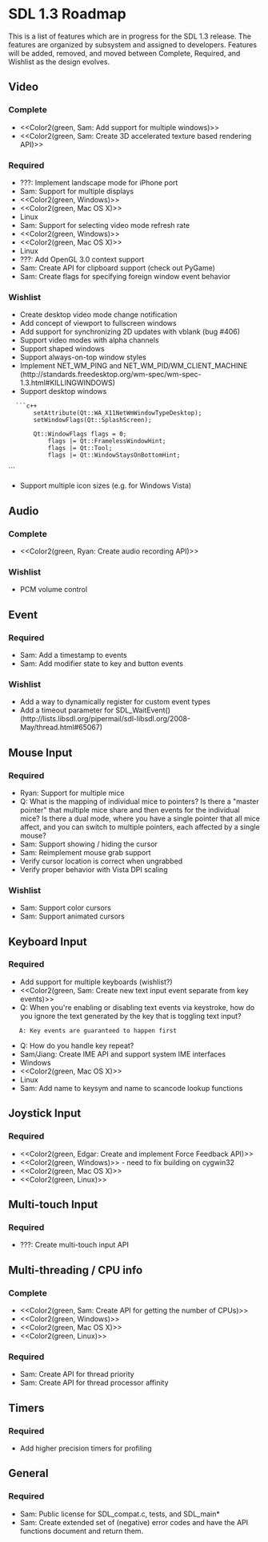 = SDL 1.3 Roadmap =

This is a list of features which are in progress for the SDL 1.3 release.  The features are organized by subsystem and assigned to developers.  Features will be added, removed, and moved between Complete, Required, and Wishlist as the design evolves.


== Video ==

=== Complete ===
* <<Color2(green, Sam: Add support for multiple windows)>>
* <<Color2(green, Sam: Create 3D accelerated texture based rendering API)>>

=== Required ===
* ???: Implement landscape mode for iPhone port
* Sam: Support for multiple displays
* <<Color2(green, Windows)>>
* <<Color2(green, Mac OS X)>>
* Linux
* Sam: Support for selecting video mode refresh rate
* <<Color2(green, Windows)>>
* <<Color2(green, Mac OS X)>>
* Linux
* ???: Add OpenGL 3.0 context support
* Sam: Create API for clipboard support (check out PyGame)
* Sam: Create flags for specifying foreign window event behavior

=== Wishlist ===
* Create desktop video mode change notification
* Add concept of viewport to fullscreen windows
* Add support for synchronizing 2D updates with vblank (bug #406)
* Support video modes with alpha channels
* Support shaped windows
* Support always-on-top window styles
* Implement NET_WM_PING and NET_WM_PID/WM_CLIENT_MACHINE (http://standards.freedesktop.org/wm-spec/wm-spec-1.3.html#KILLINGWINDOWS)
* Support desktop windows
   ```c++
        setAttribute(Qt::WA_X11NetWmWindowTypeDesktop);
        setWindowFlags(Qt::SplashScreen);

        Qt::WindowFlags flags = 0;
            flags |= Qt::FramelessWindowHint;
            flags |= Qt::Tool;
            flags |= Qt::WindowStaysOnBottomHint;
```
* Support multiple icon sizes (e.g. for Windows Vista)

== Audio ==

=== Complete ===
* <<Color2(green, Ryan: Create audio recording API)>>

=== Wishlist ===
* PCM volume control

== Event ==

=== Required ===
* Sam: Add a timestamp to events
* Sam: Add modifier state to key and button events

=== Wishlist ===
* Add a way to dynamically register for custom event types
* Add a timeout parameter for SDL_WaitEvent() (http://lists.libsdl.org/pipermail/sdl-libsdl.org/2008-May/thread.html#65067)

== Mouse Input ==

=== Required ===
* Ryan: Support for multiple mice
* Q: What is the mapping of individual mice to pointers?  Is there a "master pointer" that multiple mice share and then events for the individual mice?  Is there a dual mode, where you have a single pointer that all mice affect, and you can switch to multiple pointers, each affected by a single mouse?
* Sam: Support showing / hiding the cursor
* Sam: Reimplement mouse grab support
* Verify cursor location is correct when ungrabbed
* Verify proper behavior with Vista DPI scaling

=== Wishlist ===
* Sam: Support color cursors
* Sam: Support animated cursors

== Keyboard Input ==

=== Required ===
* Add support for multiple keyboards (wishlist?)
* <<Color2(green, Sam: Create new text input event separate from key events)>>
* Q: When you're enabling or disabling text events via keystroke, how do you ignore the text generated by the key that is toggling text input?
    A: Key events are guaranteed to happen first
* Q: How do you handle key repeat?
* Sam/Jiang: Create IME API and support system IME interfaces
* Windows
* <<Color2(green, Mac OS X)>>
* Linux
* Sam: Add name to keysym and name to scancode lookup functions

== Joystick Input ==

=== Required ===
* <<Color2(green, Edgar: Create and implement Force Feedback API)>>
* <<Color2(green, Windows)>> - need to fix building on cygwin32
* <<Color2(green, Mac OS X)>>
* <<Color2(green, Linux)>>

== Multi-touch Input ==

=== Required ===
* ???: Create multi-touch input API

== Multi-threading / CPU info ==

=== Complete ===
* <<Color2(green, Sam: Create API for getting the number of CPUs)>>
* <<Color2(green, Windows)>>
* <<Color2(green, Mac OS X)>>
* <<Color2(green, Linux)>>

=== Required ===
* Sam: Create API for thread priority
* Sam: Create API for thread processor affinity

== Timers ==

=== Required ===
* Add higher precision timers for profiling

== General ==

=== Required ===
* Sam: Public license for SDL_compat.c, tests, and SDL_main*
* Sam: Create extended set of (negative) error codes and have the API functions document and return them.
